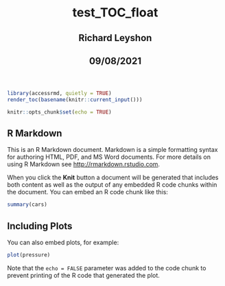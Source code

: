 <html lang="en">
  <header>
    <meta charset="utf-8"/>
    <title> test_TOC_float</title>
    <h1 id="title toc-ignore"> test_TOC_float</h1>
    <h2 class="header_h2s"> Richard Leyshon</h2>
    <h2 class="header_h2s"> 09/08/2021</h2>
  </header>
  <body>
```r
library(accessrmd, quietly = TRUE)
render_toc(basename(knitr::current_input()))
```

```r
knitr::opts_chunk$set(echo = TRUE)
```

## R Markdown

This is an R Markdown document. Markdown is a simple formatting syntax for authoring HTML, PDF, and MS Word documents. For more details on using R Markdown see <http://rmarkdown.rstudio.com>.

When you click the **Knit** button a document will be generated that includes both content as well as the output of any embedded R code chunks within the document. You can embed an R code chunk like this:

```r
summary(cars)
```

## Including Plots

You can also embed plots, for example:

```r
plot(pressure)
```

Note that the `echo = FALSE` parameter was added to the code chunk to prevent printing of the R code that generated the plot.</body>
</html>

